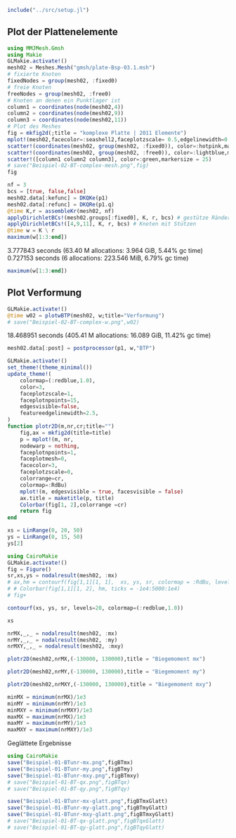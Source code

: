 ```julia
include("../src/setup.jl")
```

## Plot der Plattenelemente
```julia
using MMJMesh.Gmsh
using Makie
GLMakie.activate!()
mesh02 = Meshes.Mesh("gmsh/plate-Bsp-03.1.msh")
# fixierte Knoten
fixedNodes = group(mesh02, :fixed0)
# freie Knoten
freeNodes = group(mesh02, :free0)
# Knoten an denen ein Punktlager ist 
column1 = coordinates(node(mesh02,4))
column2 = coordinates(node(mesh02,9))
column3 = coordinates(node(mesh02,11))
# Plot des Meshes
fig = mkfig2d(;title = "komplexe Platte | 2011 Elemente")
mplot!(mesh02,facecolor=:seashell2,faceplotzscale= 0.5,edgelinewidth=0.4,nodesvisible=true,edgesvisible=true,nodesize=5)
scatter!(coordinates(mesh02, group(mesh02, :fixed0)), color=:hotpink,markersize = 15)
scatter!(coordinates(mesh02, group(mesh02, :free0)), color=:lightblue,markersize = 15)
scatter!([column1 column2 column3], color=:green,markersize = 25)
# save("Beispiel-02-BT-complex-mesh.png",fig)
fig
```


```julia
nf = 3
bcs = [true, false,false]
mesh02.data[:kefunc] = DKQKe(p1)
mesh02.data[:refunc] = DKQRe(p1.q)
@time K,r = assembleKr(mesh02, nf)
applyDirichletBCs!(mesh02.groups[:fixed0], K, r, bcs) # gestütze Ränder
applyDirichletBCs!([4,9,11], K, r, bcs) # Knoten mit Stützen 
@time w = K \ r
maximum(w[1:3:end])
```

3.777843 seconds (63.40 M allocations: 3.964 GiB, 5.44% gc time)
0.727153 seconds (6 allocations: 223.546 MiB, 6.79% gc time)

```julia
maximum(w[1:3:end])
```

## Plot Verformung

```julia
GLMakie.activate!()
@time w02 = plotwBTP(mesh02, w;title="Verformung")
# save("Beispiel-02-BT-complex-w.png",w02)
```

18.468951 seconds (405.41 M allocations: 16.089 GiB, 11.42% gc time)

```julia
mesh02.data[:post] = postprocessor(p1, w,"BTP")  
```

```julia
GLMakie.activate!()
set_theme!(theme_minimal())
update_theme!(
    colormap=(:redblue,1.0),
    color=3,
    faceplotzscale=1,
    faceplotnpoints=15,
    edgesvisible=false,
    featureedgelinewidth=2.5,
) 
function plotr2D(m,nr,cr;title="")
    fig,ax = mkfig2d(title=title)
    p = mplot!(m, nr, 
    nodewarp = nothing,
    faceplotnpoints=1,
    faceplotmesh=0,
    facecolor=3,
    faceplotzscale=0,
    colorrange=cr,
    colormap=:RdBu)
    mplot!(m, edgesvisible = true, facesvisible = false)
    ax.title = maketitle(p, title)
    Colorbar(fig[1, 2],colorrange =cr)
    return fig
end
```

```julia
xs = LinRange(0, 20, 50)
ys = LinRange(0, 15, 50)
ys[2]
```

```julia
using CairoMakie
GLMakie.activate!()
fig = Figure()
sr,xs,ys = nodalresult(mesh02, :mx)
# ax,hm = contourf(fig[1,1][1, 1],  xs, ys, sr, colormap = :RdBu, levels = [-1e4, -5000, 0, 5000, 1e4])
# # Colorbar(fig[1,1][1, 2], hm, ticks = -1e4:5000:1e4)
# fig+
```

```julia
contourf(xs, ys, sr, levels=20, colormap=(:redblue,1.0))
```

```julia
xs
```


```julia
nrMX,_,_ = nodalresult(mesh02, :mx)
nrMY,_,_ = nodalresult(mesh02, :my)
nrMXY,_,_ = nodalresult(mesh02, :mxy)
```

```julia
plotr2D(mesh02,nrMX,(-130000, 130000),title = "Biegemoment mx")
```
```julia
plotr2D(mesh02,nrMY,(-130000, 130000),title = "Biegemoment my")
```

```julia
plotr2D(mesh02,nrMXY,(-130000, 130000),title = "Biegemoment mxy")
```

```julia
minMX = minimum(nrMX)/1e3
minMY = minimum(nrMY)/1e3
minMXY = minimum(nrMXY)/1e3
maxMX = maximum(nrMX)/1e3
maxMY = maximum(nrMY)/1e3
maxMXY = maximum(nrMXY)/1e3
```

Geglättete Ergebnisse 

```julia
using CairoMakie
save("Beispiel-01-BTunr-mx.png",figBTmx)
save("Beispiel-01-BTunr-my.png",figBTmy)
save("Beispiel-01-BTunr-mxy.png",figBTmxy)
# save("Beispiel-01-BT-qx.png",figBTqx)
# save("Beispiel-01-BT-qy.png",figBTqy)

save("Beispiel-01-BTunr-mx-glatt.png",figBTmxGlatt)
save("Beispiel-01-BTunr-my-glatt.png",figBTmyGlatt)
save("Beispiel-01-BTunr-mxy-glatt.png",figBTmxyGlatt)
# save("Beispiel-01-BT-qx-glatt.png",figBTqxGlatt)
# save("Beispiel-01-BT-qy-glatt.png",figBTqyGlatt)
```

